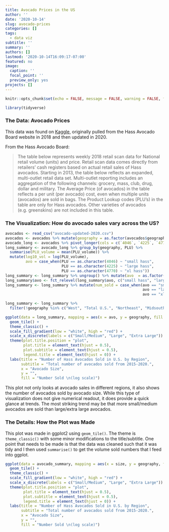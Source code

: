 ```yaml
---
title: Avocado Prices in the US
author: ''
date: '2020-10-14'
slug: avocado-prices
categories: []
tags:
  - data viz
subtitle: ''
summary: ''
authors: []
lastmod: '2020-10-14T16:09:17-07:00'
featured: no
image:
  caption: ''
  focal_point: ''
  preview_only: yes
projects: []
---
```


```r
knitr::opts_chunk$set(echo = FALSE, message = FALSE, warning = FALSE, fig.path = "static")
```

```r
library(tidyverse)
```

### The Data: Avocado Prices

This data was found on [Kaggle](https://www.kaggle.com/timmate/avocado-prices-2020#), originally pulled from the Hass Avocado Board website in 2018 and then updated in 2020.

From the Hass Avocado Board:

> The table below represents weekly 2018 retail scan data for National retail volume (units) and price. Retail scan data comes directly from retailers’ cash registers based on actual retail sales of Hass avocados. Starting in 2013, the table below reflects an expanded, multi-outlet retail data set. Multi-outlet reporting includes an aggregation of the following channels: grocery, mass, club, drug, dollar and military. The Average Price (of avocados) in the table reflects a per unit (per avocado) cost, even when multiple units (avocados) are sold in bags. The Product Lookup codes (PLU’s) in the table are only for Hass avocados. Other varieties of avocados (e.g. greenskins) are not included in this table.


### The Visualization: How do avocado sales vary across the US?

```r
avocados <- read_csv("avocado-updated-2020.csv")
avocados <- avocados %>% mutate(geography = as.factor(avocados$geography))
avocado_long <- avocados %>% pivot_longer(cols = c(`4046`, `4225`, `4770`), names_to = "PLU", values_to = "PLU_volume")
long_summary <- avocado_long %>% group_by(geography, PLU) %>% 
  summarise(PLU_volume = mean(PLU_volume)) %>% 
  mutate(log10_vol = log(PLU_volume),
         avo = case_when(PLU == as.character(4046) ~ "small hass",
                         PLU == as.character(4225) ~ "large hass",
                         PLU == as.character(4770) ~ "xl hass"))
long_summary <- long_summary %>% ungroup() %>% mutate(avo  = as.factor(long_summary$avo))
long_summary$avo <- fct_relevel(long_summary$avo, c("small hass", "large hass", "xl hass"))
long_summary <- long_summary %>% mutate(num_sold = case_when(avo == "small hass" ~ log(PLU_volume/4),
                                                             avo == "large hass" ~ log(PLU_volume/9),
                                                             avo == "xl hass" ~ log(PLU_volume/12.5)))
```

```r
long_summary <- long_summary %>% 
  filter(!geography %in% c("West", "Total U.S.", "Northeast", "Midsouth", "Southeast", "South Central", "Northern New England", "California", "West Tex/New Mexico", "Great Lakes", "New York"))

ggplot(data = long_summary, mapping = aes(x = avo, y = geography, fill = num_sold)) + 
  geom_tile() +
  theme_classic() +
  scale_fill_gradient(low = "white", high = "red") +
  scale_x_discrete(labels = c("Small/Medium", "Large", "Extra Large")) +
  theme(plot.title.position = "plot",
        plot.title = element_text(hjust = 0.5),
        plot.subtitle = element_text(hjust = 0.5),
        legend.title = element_text(hjust = 0)) +
  labs(title = "Number of Hass Avocados Sold in U.S. by Region",
       subtitle = "Total number of avocados sold from 2015-2020.",
       x = "Avocado Size", 
       y = "", 
       fill = "Number Sold \n(log scale)")
```

This plot not only looks at avocado sales in different regions, it also shows the number of avocados sold by avocado size. While this type of visualization does not give numerical readout, it does provide a quick glance at trends. The most striking trend may be that more small/medium avocados are sold than large/extra large avocados.

### The Details: How the Plot was Made

This plot was made in ggplot2 using `geom_tile()`. The theme is `theme_classic()` with some minor modifications to the title/subtitle. One point that needs to be made is that the data was cleaned such that it was tidy and I then used `summarise()` to get the volume sold numbers that I feed into ggplot.

```r
ggplot(data = avocado_summary, mapping = aes(x = size, y = geography, fill = num_sold)) + 
  geom_tile() +
  theme_classic() +
  scale_fill_gradient(low = "white", high = "red") +
  scale_x_discrete(labels = c("Small/Medium", "Large", "Extra Large")) +
  theme(plot.title.position = "plot",
        plot.title = element_text(hjust = 0.5),
        plot.subtitle = element_text(hjust = 0.5),
        legend.title = element_text(hjust = 0)) +
  labs(title = "Number of Hass Avocados Sold in U.S. by Region",
       subtitle = "Total number of avocados sold from 2015-2020.",
       x = "Avocado Size", 
       y = "", 
       fill = "Number Sold \n(log scale)")
```

